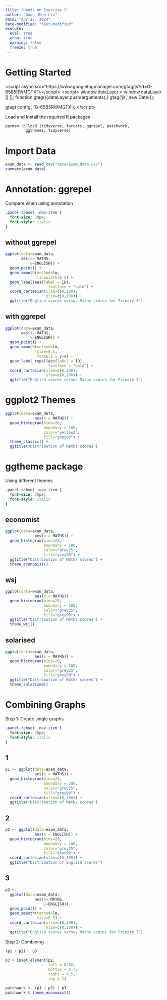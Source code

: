 ```yaml
---
title: "Hands on Exercise 2"
author: "Guan Jhen Lin"
date: "Apr 17, 2024"
date-modified: "last-modified"
execute: 
  eval: true
  echo: true
  warning: false
  freeze: true
---
```


# Getting Started

<!-- Google tag (gtag.js) -->

\<script async src="https://www.googletagmanager.com/gtag/js?id=G-65B5RWMGTX"\>\</script\> \<script\> window.dataLayer = window.dataLayer \|\| \[\]; function gtag(){dataLayer.push(arguments);} gtag('js', new Date());

gtag('config', 'G-65B5RWMGTX'); \</script\>

Load and Install the required R packages

```r
pacman::p_load (tidyverse, forcats, ggrepel, patchwork, 
         ggthemes, tidyverse)
```

# Import Data

```r
exam_data <- read_csv("data/Exam_data.csv")
summary(exam_data)
```

# Annotation: ggrepel

Compare when using annotation

```css
.panel-tabset .nav-item {
  font-size: 30px;
  font-style: italic
}
```

::: panel-tabset
## without ggrepel

```r
ggplot(data=exam_data, 
       aes(x= MATHS, 
           y=ENGLISH)) +
  geom_point() +
  geom_smooth(method=lm, 
              linewidth=0.5) +  
  geom_label(aes(label = ID), 
                   fontface = "bold") +
  coord_cartesian(xlim=c(0,100),
                  ylim=c(0,100)) +
  ggtitle("English scores versus Maths scores for Primary 3")
```

## with ggrepel

```r
ggplot(data=exam_data, 
       aes(x= MATHS, 
           y=ENGLISH)) +
  geom_point() +
  geom_smooth(method=lm, 
              size=0.5, 
              formula = y~x) +  
  geom_label_repel(aes(label = ID), 
                   fontface = "bold") +
  coord_cartesian(xlim=c(0,100),
                  ylim=c(0,100)) +
  ggtitle("English scores versus Maths scores for Primary 3")
```
:::

# ggplot2 Themes

```r
ggplot(data=exam_data, 
             aes(x = MATHS)) +
  geom_histogram(bins=20, 
                 boundary = 100,
                 color="yellow2", 
                 fill="grey60") +
  theme_classic() +
  ggtitle("Distribution of Maths scores") 
```

# ggtheme package

Using different themes

```css
.panel-tabset .nav-item {
  font-size: 30px;
  font-style: italic
}
```

::: panel-tabset
## economist

```r
ggplot(data=exam_data, 
             aes(x = MATHS)) +
  geom_histogram(bins=20, 
                 boundary = 100,
                 color="grey25", 
                 fill="grey90") +
  ggtitle("Distribution of Maths scores") +
  theme_economist()
```

## wsj

```r
ggplot(data=exam_data, 
             aes(x = MATHS)) +
  geom_histogram(bins=20, 
                 boundary = 100,
                 color="grey25", 
                 fill="grey90") +
  ggtitle("Distribution of Maths scores") +
  theme_wsj()
```

## solarised

```r
ggplot(data=exam_data, 
             aes(x = MATHS)) +
  geom_histogram(bins=20, 
                 boundary = 100,
                 color="grey25", 
                 fill="grey90") +
  ggtitle("Distribution of Maths scores") +
  theme_solarized()
```
:::

# Combining Graphs

Step 1: Create single graphs

```css
.panel-tabset .nav-item {
  font-size: 30px;
  font-style: italic
}
```

::: panel-tabset
## 1

```r
p1 <- ggplot(data=exam_data, 
             aes(x = MATHS)) +
  geom_histogram(bins=20, 
                 boundary = 100,
                 color="grey25", 
                 fill="grey90") + 
  coord_cartesian(xlim=c(0,100)) +
  ggtitle("Distribution of Maths scores")
```

## 2

```r
p2 <- ggplot(data=exam_data, 
             aes(x = ENGLISH)) +
  geom_histogram(bins=20, 
                 boundary = 100,
                 color="grey25", 
                 fill="grey90") +
  coord_cartesian(xlim=c(0,100)) +
  ggtitle("Distribution of English scores")
```

## 3

```r
p3 <-  
  ggplot(data=exam_data, 
             aes(x= MATHS, 
                 y=ENGLISH)) +
  geom_point() +
  geom_smooth(method=lm, 
              size=0.5) +  
  coord_cartesian(xlim=c(0,100),
                  ylim=c(0,100)) +
  ggtitle("English scores versus Maths scores for Primary 3")
```
:::

Step 2: Combining

```r
(p1 / p2) | p3
```

```r
p3 + inset_element(p2, 
                   left = 0.02, 
                   bottom = 0.7, 
                   right = 0.5, 
                   top = 1)
```

```r
patchwork <- (p1 / p2) | p3
patchwork & theme_economist()
```
